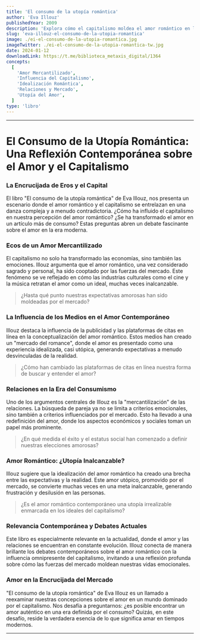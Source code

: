 ```yaml
---
title: 'El consumo de la utopía romántica'
author: 'Eva Illouz'
publishedYear: 2009
description: 'Explora cómo el capitalismo moldea el amor romántico en la sociedad moderna, transformándolo en un producto consumible influenciado por cine, música y publicidad, alterando percepciones y relaciones.'
slug: 'eva-illouz-el-consumo-de-la-utopia-romantica'
image: ./ei-el-consumo-de-la-utopia-romantica.jpg
imageTwitter: ./ei-el-consumo-de-la-utopia-romantica-tw.jpg
date: 2024-01-12
downloadLink: https://t.me/biblioteca_metaxis_digital/1364
concepts:
  [
    'Amor Mercantilizado',
    'Influencia del Capitalismo',
    'Idealización Romántica',
    'Relaciones y Mercado',
    'Utopía del Amor',
  ]
type: 'libro'
---
```


---

# El Consumo de la Utopía Romántica: Una Reflexión Contemporánea sobre el Amor y el Capitalismo

### **La Encrucijada de Eros y el Capital**

El libro "El consumo de la utopía romántica" de Eva Illouz, nos presenta un escenario donde el amor romántico y el capitalismo se entrelazan en una danza compleja y a menudo contradictoria. ¿Cómo ha influido el capitalismo en nuestra percepción del amor romántico? ¿Se ha transformado el amor en un artículo más de consumo? Estas preguntas abren un debate fascinante sobre el amor en la era moderna.

### **Ecos de un Amor Mercantilizado**

El capitalismo no solo ha transformado las economías, sino también las emociones. Illouz argumenta que el amor romántico, una vez considerado sagrado y personal, ha sido cooptado por las fuerzas del mercado. Este fenómeno se ve reflejado en cómo las industrias culturales como el cine y la música retratan el amor como un ideal, muchas veces inalcanzable.

> ¿Hasta qué punto nuestras expectativas amorosas han sido moldeadas por el mercado?

### **La Influencia de los Medios en el Amor Contemporáneo**

Illouz destaca la influencia de la publicidad y las plataformas de citas en línea en la conceptualización del amor romántico. Estos medios han creado un "mercado del romance", donde el amor es presentado como una experiencia idealizada, casi utópica, generando expectativas a menudo desvinculadas de la realidad.

> ¿Cómo han cambiado las plataformas de citas en línea nuestra forma de buscar y entender el amor?

### **Relaciones en la Era del Consumismo**

Uno de los argumentos centrales de Illouz es la "mercantilización" de las relaciones. La búsqueda de pareja ya no se limita a criterios emocionales, sino también a criterios influenciados por el mercado. Esto ha llevado a una redefinición del amor, donde los aspectos económicos y sociales toman un papel más prominente.

> ¿En qué medida el éxito y el estatus social han comenzado a definir nuestras elecciones amorosas?

### **Amor Romántico: ¿Utopía Inalcanzable?**

Illouz sugiere que la idealización del amor romántico ha creado una brecha entre las expectativas y la realidad. Este amor utópico, promovido por el mercado, se convierte muchas veces en una meta inalcanzable, generando frustración y desilusión en las personas.

> ¿Es el amor romántico contemporáneo una utopía irrealizable enmarcada en los ideales del capitalismo?

### **Relevancia Contemporánea y Debates Actuales**

Este libro es especialmente relevante en la actualidad, donde el amor y las relaciones se encuentran en constante evolución. Illouz conecta de manera brillante los debates contemporáneos sobre el amor romántico con la influencia omnipresente del capitalismo, invitando a una reflexión profunda sobre cómo las fuerzas del mercado moldean nuestras vidas emocionales.

### **Amor en la Encrucijada del Mercado**

"El consumo de la utopía romántica" de Eva Illouz es un llamado a reexaminar nuestras concepciones sobre el amor en un mundo dominado por el capitalismo. Nos desafía a preguntarnos: ¿es posible encontrar un amor auténtico en una era definida por el consumo? Quizás, en este desafío, reside la verdadera esencia de lo que significa amar en tiempos modernos.

---
